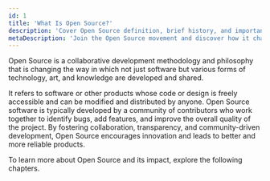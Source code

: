 ```yaml
---
id: 1
title: 'What Is Open Source?'
description: 'Cover Open Source definition, brief history, and importance. Learn how community-driven innovation empowers developers.'
metaDescription: 'Join the Open Source movement and discover how it changes development methodology, technology, art, and knowledge sharing. Be a part of the change today!'
---
```

<p class="lead">Open Source is a collaborative development methodology and philosophy that is changing the way in which not just software but various forms of technology, art, and knowledge are developed and shared.</p>

It refers to software or other products whose code or design is freely accessible and can be modified and distributed by anyone. Open Source software is typically developed by a community of contributors who work together to identify bugs, add features, and improve the overall quality of the project. By fostering collaboration, transparency, and community-driven development, Open Source encourages innovation and leads to better and more reliable products.

To learn more about Open Source and its impact, explore the following chapters.
